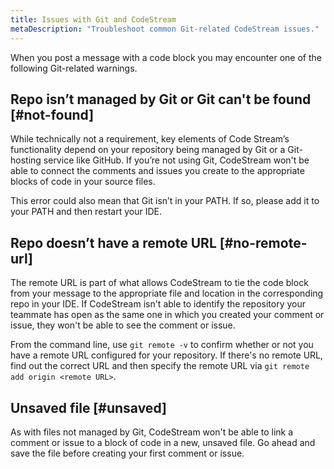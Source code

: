 ```yaml
---
title: Issues with Git and CodeStream
metaDescription: "Troubleshoot common Git-related CodeStream issues."
---
```


When you post a message with a code block you may encounter one of the following
Git-related warnings.

## Repo isn’t managed by Git or Git can't be found [#not-found]

While technically not a requirement, key elements of Code Stream’s functionality depend on your repository being managed by Git or a Git-hosting service like GitHub. If you’re not using Git, CodeStream won't be able to connect the comments and issues you create to the appropriate blocks of code in your source files.

This error could also mean that Git isn’t in your PATH. If so, please add it to your PATH and then restart your IDE.

## Repo doesn’t have a remote URL [#no-remote-url]

The remote URL is part of what allows CodeStream to tie the code block from your message to the appropriate file and location in the corresponding repo in your IDE. If CodeStream isn't able to identify the repository your teammate has open as the same one in which you created your comment or issue, they won't be able to see the comment or issue.

From the command line, use `git remote -v` to confirm whether or not you have a remote URL configured for your repository. If there's no remote URL, find out the correct URL and then specify the remote URL via `git remote add origin <remote URL>`.

## Unsaved file [#unsaved]

As with files not managed by Git, CodeStream won't be able to link a comment or issue to a block of code in a new, unsaved file. Go ahead and save the file before creating your first comment or issue.

